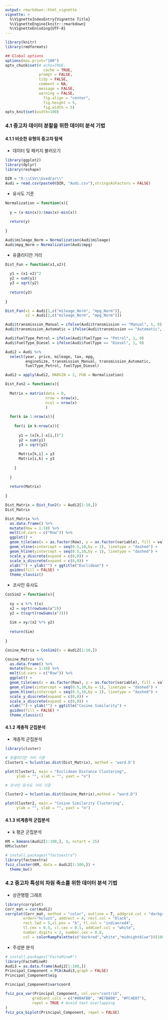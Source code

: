 ```yaml
---
output: rmarkdown::html_vignette
vignette: >
  %\VignetteIndexEntry{Vignette Title}
  %\VignetteEngine{knitr::rmarkdown}
  %\VignetteEncoding{UTF-8}
---
```


```r
library(knitr)
library(rmdformats)

## Global options
options(max.print="100")
opts_chunk$set(# echo=TRUE,
	             cache = TRUE,
               prompt = FALSE,
               tidy = FALSE,
               comment = NA,
               message = FALSE,
               warning = FALSE,
	             fig.align = "center",
	             fig.height = 5,
	             fig.width = 5)
opts_knit$set(width=100)
```


### 4.1 중고차 데이터 분할을 위한 데이터 분석 기법

#### 4.1.1 비슷한 유형의 중고차 탐색   

- 데이터 및 패키지 불러오기   

```r
library(ggplot2)
library(dplyr)
library(reshape)

DIR = "D:\\CSV\\UsedCar\\"
Audi = read.csv(paste0(DIR, "Audi.csv"),stringsAsFactors = FALSE)
```

- 유사도 기준   

```r
Normalization = function(x){
  
  y = (x-min(x))/(max(x)-min(x))
  
  return(y)
  
}

Audi$mileage_Norm = Normalization(Audi$mileage)
Audi$mpg_Norm = Normalization(Audi$mpg)
```

- 유클리디안 거리   

```r
Dist_Fun = function(x1,x2){
  
  y1 = (x1-x2)^2
  y2 = sum(y1)
  y3 = sqrt(y2)
  
  return(y3)
  
}
```

```r
Dist_Fun(x1 = Audi[1,c("mileage_Norm", "mpg_Norm")],
         x2 = Audi[2,c("mileage_Norm", "mpg_Norm")])

```

```r
Audi$transmission_Manual = ifelse(Audi$transmission == "Manual", 1, 0)
Audi$transmission_Automatic = ifelse(Audi$transmission == "Automatic", 1, 0)

Audi$fuelType_Petrol = ifelse(Audi$fuelType == "Petrol", 1, 0)
Audi$fuelType_Diesel = ifelse(Audi$fuelType == "Diesel", 1, 0)
```

```r
Audi2 = Audi %>%
  select(year, price, mileage, tax, mpg, 
         engineSize, transmission_Manual, transmission_Automatic,
         fuelType_Petrol, fuelType_Diesel)

Audi2 = apply(Audi2, MARGIN = 2, FUN = Normalization)
```

```r
Dist_Fun2 = function(x){
  
  Matrix = matrix(data = 0,
                  nrow = nrow(x),
                  ncol = nrow(x)
                  )
  
  for(k in 1:nrow(x)){
    
    for(i in k:nrow(x)){
      
      y1 = (x[k,]-x[i,])^2
      y2 = sum(y1)
      y3 = sqrt(y2)
      
      Matrix[k,i] = y3 
      Matrix[i,k] = y3
      
    }
    
  } 
  
  return(Matrix)
  
}
```

```r
Dist_Matrix = Dist_Fun2(x = Audi2[1:10,])
Dist_Matrix
```

```r
Dist_Matrix %>%
  as.data.frame() %>%
  mutate(Row = 1:10) %>%
  melt(id.vars = c("Row")) %>%
  ggplot() +
  geom_tile(aes(x = as.factor(Row), y = as.factor(variable), fill = value), alpha = 0.6) +
  geom_vline(xintercept = seq(0.5,10,by = 1), linetype = "dashed") +
  geom_hline(yintercept = seq(0.5,10,by = 1), linetype = "dashed") +
  scale_y_discrete(expand = c(0,0)) +
  scale_x_discrete(expand = c(0,0)) +
  xlab("") + ylab("") + ggtitle("Euclidean") +
  guides(fill = FALSE) +
  theme_classic() 

```

- 코사인 유사도   

```r
CosSim2 = function(x){
  
  xy = x %*% t(x) 
  x2 = sqrt(rowSums(x^2))
  y2 = t(sqrt(rowSums(x^2)))
  
  Sim = xy/(x2 %*% y2)
  
  return(Sim)
  
}
```

```r
Cosine_Matrix = CosSim2(x = Audi2[1:10,])

Cosine_Matrix %>%
  as.data.frame() %>%
  mutate(Row = 1:10) %>%
  melt(id.vars = c("Row")) %>%
  ggplot() +
  geom_tile(aes(x = as.factor(Row), y = as.factor(variable), fill = value), alpha = 0.6) +
  geom_vline(xintercept = seq(0.5,10,by = 1), linetype = "dashed") +
  geom_hline(yintercept = seq(0.5,10,by = 1), linetype = "dashed") +
  scale_y_discrete(expand = c(0,0)) +
  scale_x_discrete(expand = c(0,0)) +
  xlab("") + ylab("") + ggtitle("Cosine Similarity") +
  guides(fill = FALSE) +
  theme_classic()
```

#### 4.1.2 계층적 군집분석   

- 계층적 군집분석     

```r
library(cluster)

# 유클리디안 거리 기준
Cluster1 = hclust(as.dist(Dist_Matrix), method = 'ward.D')

plot(Cluster1, main = "Euclidean Distance Clustering",
     ylab = "", xlab = "", yaxt = "n")

# 코사인 유사도 거리 기준

Cluster2 = hclust(as.dist(Cosine_Matrix),method = "ward.D")

plot(Cluster2, main = "Cosine Similarity Clustering",
     ylab = "", xlab = "", yaxt = "n")
```

#### 4.1.3 비계층적 군집분석     

- k 평균 군집분석   

```r
KM = kmeans(Audi2[1:100,], 3, nstart = 25)
KM$cluster
```

```r
# install.packages(“factoextra”)
library(factoextra)
fviz_cluster(KM, data = Audi2[1:100,]) +
  theme_bw()

```


### 4.2 중고차 특성의 차원 축소를 위한 데이터 분석 기법   

- 상관행렬 그래프  

```r
library(corrplot)
Corr_mat = cor(Audi2)
corrplot(Corr_mat, method = "color", outline = T, addgrid.col = "darkgray", 
        order="hclust", addrect = 4, rect.col = "black", 
        rect.lwd = 5,cl.pos = "b", tl.col = "indianred4", 
        tl.cex = 0.5, cl.cex = 0.5, addCoef.col = "white", 
        number.digits = 2, number.cex = 0.8, 
        col = colorRampPalette(c("darkred","white","midnightblue"))(100))
```

- 주성분 분석  

```r
# install.packages("FactoMineR")
library(FactoMineR)
Audi3 = as.data.frame(Audi2[1:100,])
Principal_Component = PCA(Audi3,graph = FALSE)
Principal_Component$eig
```

```r
Principal_Component$var$coord
```

```r
fviz_pca_var(Principal_Component, col.var="contrib",
            gradient.cols = c("#00AFBB", "#E7B800", "#FC4E07"),
            repel = TRUE # Avoid text overlapping
)
fviz_pca_biplot(Principal_Component, repel = FALSE)
```

```r

```

```r

```

```r

```

```r

```

```r

```

```r

```

```r

```

```r

```

```r

```